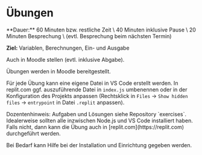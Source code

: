 
# Übungen

<Callout>
  **Dauer:** 60 Minuten bzw. restliche Zeit \
  40 Minuten inklusive Pause \
  20 Minuten Besprechung \
  (evtl. Besprechung beim nächsten Termin)

  **Ziel:** Variablen, Berechnungen, Ein- und Ausgabe
</Callout>

<Callout type="warning">
Auch in Moodle stellen (evtl. inklusive Abgabe).
</Callout>

Übungen werden in Moodle bereitgestellt.

Für jede Übung kann eine eigene Datei in VS Code erstellt 
werden. In replit.com ggf. auszuführende Datei in `index.js` 
umbenennen oder in der Konfiguration des Projekts anpassen 
(Rechtsklick in `Files` &rarr; `Show hidden files` &rarr; `entrypoint` in Datei `.replit` anpassen).

<Callout type="info">
Dozentenhinweis: Aufgaben und Lösungen siehe Repository `exercises`.
</Callout>

<Callout>
Idealerweise sollten alle inzwischen Node.js und VS Code installiert
haben. Falls nicht, dann kann die Übung auch in 
[replit.com](https://replit.com) durchgeführt werden.

Bei Bedarf kann Hilfe bei der Installation und Einrichtung 
gegeben werden.
</Callout>
